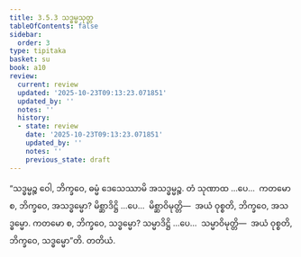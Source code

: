 ```yaml
---
title: 3.5.3 သဒ္ဓမ္မသုတ္တ
tableOfContents: false
sidebar:
  order: 3
type: tipitaka
basket: su
book: a10
review:
  current: review
  updated: '2025-10-23T09:13:23.071851'
  updated_by: ''
  notes: ''
  history:
  - state: review
    date: '2025-10-23T09:13:23.071851'
    updated_by: ''
    notes: ''
    previous_state: draft
---
```



<ReviewStatus review={frontmatter.review} showDetails={true} />

<HypothesisAnnotation frontmatter={frontmatter} />

<DynamicBreadcrumb />

<Division number="147" book="a10" e="ch" v="17" p="456">

<Paragraph number="1133" book="a10">
“သဒ္ဓမ္မဉ္စ ဝေါ, ဘိက္ခဝေ, ဓမ္မံ ဒေသေဿာမိ အသဒ္ဓမ္မဉ္စ. တံ သုဏာထ …ပေ…  ကတမော စ, ဘိက္ခဝေ, အသဒ္ဓမ္မော? မိစ္ဆာဒိဋ္ဌိ …ပေ…  မိစ္ဆာဝိမုတ္တိ—  အယံ ဝုစ္စတိ, ဘိက္ခဝေ, အသဒ္ဓမ္မော. ကတမော စ, ဘိက္ခဝေ, သဒ္ဓမ္မော? သမ္မာဒိဋ္ဌိ …ပေ…  သမ္မာဝိမုတ္တိ—  အယံ ဝုစ္စတိ, ဘိက္ခဝေ, သဒ္ဓမ္မော”တိ.

</Paragraph>
</Division>

<Paragraph number="1134" type="center" book="a10">
တတိယံ.
</Paragraph>